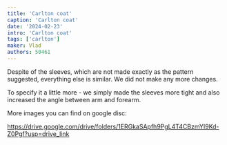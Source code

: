 ```yaml
---
title: 'Carlton coat'
caption: 'Carlton coat'
date: '2024-02-23'
intro: 'Carlton coat'
tags: ['carlton']
maker: Vlad
authors: 50461
---
```


<!-- truncate -->

Despite of the sleeves, which are not made exactly as the pattern suggested, everything else is similar. We did not make any more changes.

To specify it a little more - we simply made the sleeves more tight and also increased the angle between arm and forearm.

More images you can find on google disc:

https://drive.google.com/drive/folders/1ERGkaSApfh9PgL4T4CBzmYI9Kd-Z0Pgf?usp=drive_link
